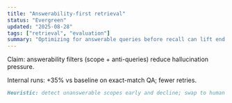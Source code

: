 ```yaml
---
title: "Answerability-first retrieval"
status: "Evergreen"
updated: "2025-08-28"
tags: ["retrieval", "evaluation"]
summary: "Optimizing for answerable queries before recall can lift end metrics."
---
```


Claim: answerability filters (scope + anti-queries) reduce hallucination pressure.

<Sidenote title="Evidence">
  Internal runs: +35% vs baseline on exact-match QA; fewer retries.
</Sidenote>

```md
Heuristic: detect unanswerable scopes early and decline; swap to human or reframe.
```
